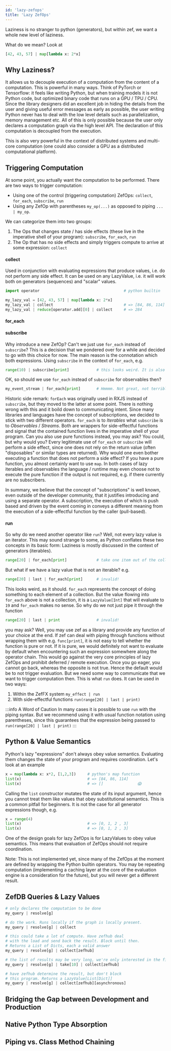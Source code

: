 ```yaml
---
id: 'lazy-zefops'
title: 'Lazy ZefOps'
---
```


Laziness is no stranger to python (generators), but within zef, we want a whole new level of laziness.

What do we mean? Look at
```python
[42, 43, 57] | map[lambda x: 2*x]
```




## Why Laziness?
It allows us to decouple execution of a computation from the content of a computation. This is powerful in many ways. Think of PyTorch or Tensorflow: it feels like writing Python, but when training models it is not Python code, but optimized binary code that runs on a GPU / TPU / CPU. Since the library designers did an excellent job in hiding the details from the user and giving useful error messages as early as possible, the user writing Python never has to deal with the low level details such as parallelization, memory management etc. All of this is only possible because the user only declares a computation graph via the high level API. The declaration of this computation is decoupled from the execution.

This is also very powerful in the context of distributed systems and multi-core computation (one could also consider a GPU as a distributed computational platform). 


## Triggering Computation
At some point, you actually want the computation to be performed. There are two ways to trigger computation:
* Using one of the control (triggering computation) ZefOps: `collect`, `for_each`, `subscribe`, `run`
* Using any ZefOp with parentheses `my_op(...)` as opposed to piping `... | my_op`.

We can categorize them into two groups: 
1.  The Ops that changes state / has side effects (these live in the imperative shell of your program): `subscribe`, `for_each`, `run`
2.  The Op that has no side effects and simply triggers compute to arrive at some expression: `collect`


#### collect
Used in conjunction with evaluating expressions that produce values, i.e. do not perform any side effect. It can be used on any LazyValue, i.e. it will work both on generators (sequences) and "scalar" values.
```python
import operator                                     # python builtin

my_lazy_val = [42, 43, 57] | map[lambda x: 2*x]
my_lazy_val | collect                               # => [84, 86, 114]     sequence
my_lazy_val | reduce[operator.add][0] | collect     # => 284               not a sequence
```

#### for_each

#### subscribe

Why introduce a new ZefOp? Can't we just use `for_each` instead of `subscribe`?
This is a decision that we pondered over for a while and decided to go with this choice for now. The main reason is the connotation which both expressions. Using `subscribe` in the context of `for_each`, e.g.
```python
range(10) | subscribe[print]            # this looks weird. It is also not valid.
```
OK, so should we use `for_each` instead of `subscribe` for observables then?
```python
my_event_stream | for_each[print]       # Hmmmm. Not great, not terrible.
```
Historic side remark: `forEach` was originally used in RXJS instead of `subscribe`, but they moved to the latter at some point.
There is nothing wrong with this and it boild down to communicating intent. Since many libraries and languages have the concept of subscriptions, we decided to stick with two different operators. `for_each` is to *Iterables* what `subscribe` is to *Observables* / *Streams*. Both are wrappers for side-effectful functions and signal that the contained function lives in the imperative shell of your program.
Can you also use pure functions instead, you may ask? You could, but why would you? Every legitimate use of `for_each` or `subscribe` will perform a side effect, since one does not rely on the return value (often "disposables" or similar types are returned). Why would one even bother executing a function that does not perform a side effect? If you have a pure function, you almost certainly want to use `map`. In both cases of lazy iterables and observables the language / runtime may even choose not to execute the pure function if the output is not required, e.g. if there currently are no subscribers. 

 In summary, we believe that the concept of "subscriptions" is well known, even outside of the developer community, that it justifies introducing and using a separate operator. A subscription, the execution of which is push based and driven by the event coming in conveys a different meaning from the execution of a side-effectful function by the caller (pull-based).


#### run
So why do we need another operator like `run`?
Well, not every lazy value is an iterator. This may sound strange to some, as Python conflates these two concepts in its basic form: Laziness is mostly discussed in the context of generators (iterables).
```python
range[20] | for_each[print]             # take one item out of the collection, call 'print' on it, then take the next
```
But what if we have a lazy value that is not an iterable? e.g. 
```python
range[20] | last | for_each[print]      # invalid!
```
This looks weird, as it should. `for_each` represents the concept of doing something to each element of a collection. But the value flowing into `for_each` above is not a collection, it is a `LazyValue[Int]` that will evaluate to `19` and `for_each` makes no sense. So why do we not just pipe it through the function
```python   
range[20] | last | print                # invalid!
```
you may ask? Well, you may use zef as a library and provide any function of your choice at the end. If zef can deal with piping through functions without wrapping them with e.g. `func[print]`, it is not easy to tell whether the function is pure or not. If it is pure, we would definitely not want to evaluate by default when encountering such an expression somewhere along the operator chain. This would go against the very core principles of lazy ZefOps and prohibit deferred / remote execution. Once you go eager, you cannot go back, whereas the opposite is not true. Hence the default would be to not trigger evaluation.
But we need some way to communicate that we want to trigger computation then. This is what `run` does. 
It can be used in two ways: 
1. Within the ZefFX system `my_effect | run`
2. With side-effectful functions `run(range[20] | last | print)`

:::info A Word of Caution
In many cases it is possible to use `run` with the piping syntax. But we recommend using it with usual function notation using parentheses, since this guarantees that the expression being passed to `run(range[20] | last | print)`
:::




## Python & Value Semantics
Python's lazy "expressions" don't always obey value semantics. Evaluating them changes the state of your program and requires coordination. 
Let's look at an example
```python
x = map(lambda x: x*2, [1,2,3])     # python's map function
list(x)                             # => [84, 86, 114]
list(x)                             # => []               😱
```
Calling the `list` constructor mutates the state of its input argument, hence you cannot treat them like values that obey substitutional semantics. This is a common pitfall for beginners. It is not the case for all generator expressions though, e.g.
```python
x = range(4)
list(x)                             # => [0, 1, 2 , 3]
list(x)                             # => [0, 1, 2 , 3]
```

One of the design goals for lazy ZefOps is for LazyValues to obey value semantics. This means that evaluation of ZefOps should not require coordination.

Note: This is not implemented yet, since many of the ZefOps at the moment are defined by wrapping the Python builtin operators. You may be repeating computation (implementing a caching layer at the core of the evaluation engine is a consideration for the future), but you will never get a different result.



## ZefDB Queries & Lazy Values

```python
# only declares the computation to be done
my_query | resolve[g]                     

# do the work. Runs locally if the graph is locally present.
my_query | resolve[g] | collect                         

# this could take a lot of compute. Have zefhub deal 
# with the load and send back the result. Block until then. 
# Returns a List of Dicts, each a valid answer
my_query | resolve[g] | collect[zefhub]           

# the list of results may be very long, we're only interested in the first 10.
my_query | resolve[g] | take[10] | collect[zefhub]      

# have zefhub determine the result, but don't block 
# this program. Returns a LazyValue[List[Dict]]
my_query | resolve[g] | collect[zefhub][asynchronous]   

```



## Bridging the Gap between Development and Production


## Native Python Type Absorption

## Piping vs. Class Method Chaining

